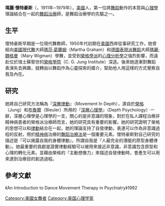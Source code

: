 '''瑪麗·懷特豪斯'''（{{lang-en|Mary Whitehouse}}，1911年─1979年），[[美國|美國]]人，第一位將[[舞蹈|舞蹈]]動作的本質與[[心理學|心理學]]理論結合在一起的[[舞蹈治療|舞蹈治療]]師，是舞蹈治療學的先驅之一。

==生平==
懷特豪斯早期是一位現代舞教師，1950年代初期在[[美國|美國]]西岸從事研究工作，她曾經向[[美國|美國]][[現代舞|現代舞]]大師[[瑪莎·葛蘭姆|瑪莎·葛蘭姆]]（Martha Graham）和[[德國|德國]][[表現派舞蹈|表現派舞蹈]]大師[[瑪麗·魏格曼|瑪麗·魏格曼]]（Mary Wigman）學舞，並受到[[榮格學派|榮格學派]]的[[心理分析學|心理分析學]]之強烈影響，而遠赴位於瑞士蘇黎世的[[榮格學院|榮格學院]]（C. G. Jung Institute）深造。後來她逐漸對舞蹈表演失去興趣，就轉由以舞蹈作為心靈探索的媒介，幫助他人用這樣的方式覺察自我及內在。

==研究==
她將自己研究方法稱為『[[深層律動|深層律動]]』（Movement In Depth），源自於[[榮格|榮格]]（Jung）和[[布魯爾|布魯爾]]（Bleuler）所用的『[[深層心理學|深層心理學]]』（Depth Psychology）一辭，深層心理學是心理學的一支，關心的是非意識的現象，對於在私人課程治療非精神病患者的榮格派治療師而言，她的研究具有重要的影響。她的研究證明了榮格的思想可以和[[律動|律動]]結合在一起，她的理論支持了自發律動，表達可以作為非意識過程的反射，用於[[精神病|精神病]]治療的[[舞蹈治療法|舞蹈治療法]]是一個重要元素。懷特豪斯對自己研究的描述是『可以揭露自我的身體律動』，所謂自我是『人最完全的潛能的原型身體律動』。她最重要的貢獻是證實律動經驗可以被用來接近非意識，非意識包含原型和心理的轉化元素。並藉由榮格的『主動想像力』來描述自發律動時，會產生可以用來達到治療目的創造過程。

==參考文獻==
《An Introduction to Dance Movement Therapy in Psychiatry》1992

[[Category:美國女舞者|Category:美國女舞者]]
[[Category:美国心理学家|Category:美国心理学家]]